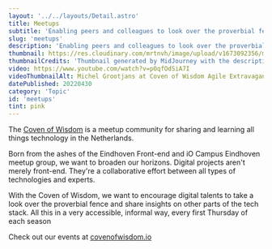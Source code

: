 ```yaml
---
layout: '../../layouts/Detail.astro'
title: Meetups
subtitle: 'Enabling peers and colleagues to look over the proverbial fence by co-organizing events for the Coven of Wisdom meetup community'
slug: 'meetups'
description: 'Enabling peers and colleagues to look over the proverbial fence by co-organizing events for the Coven of Wisdom meetup community'
thumbnail: https://res.cloudinary.com/mrtnvh/image/upload/v1673092356/mrtnvh.com/mrtnvh_Highly_photorealistic_3d_rendering_of_gender-fluid_magic_6c59dd38-80e5-4bc9-92ff-151eda3fc43c_copy.jpg
thumbnailCredits: 'Thumbnail generated by MidJourney with the description *"Highly photorealistic 3d rendering of gender-fluid magician hovering above a glowing orb containing holographic images of memories, knowledge and ideas concerning technology."*'
video: https://www.youtube.com/watch?v=pOqfOdSiA7I
videoThumbnailAlt: Michel Grootjans at Coven of Wisdom Agile Extravaganza on YouTube
datePublished: 20220430
category: 'Topic'
id: 'meetups'
tint: pink
---
```


The [Coven of Wisdom](https://covenofwisdom.io/) is a meetup community for sharing and learning all things technology in the Netherlands.

Born from the ashes of the Eindhoven Front-end and iO Campus Eindhoven meetup group, we want to broaden our horizons. Digital projects aren't merely front-end. They're a collaborative effort between all types of technologies and experts.

With the Coven of Wisdom, we want to encourage digital talents to take a look over the proverbial fence and share insights on other parts of the tech stack. All this in a very accessible, informal way, every first Thursday of each season

Check out our events at [covenofwisdom.io](https://covenofwisdom.io/)
